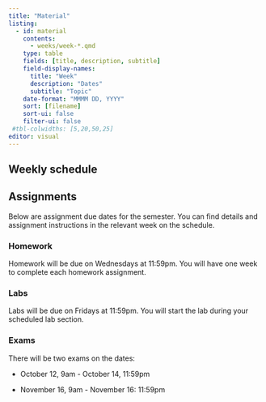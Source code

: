 ```yaml
---
title: "Material"
listing:
  - id: material
    contents:
      - weeks/week-*.qmd
    type: table
    fields: [title, description, subtitle]
    field-display-names:
      title: "Week"
      description: "Dates"
      subtitle: "Topic"
    date-format: "MMMM DD, YYYY"
    sort: [filename]
    sort-ui: false
    filter-ui: false
 #tbl-colwidths: [5,20,50,25]
editor: visual
---
```


## Weekly schedule

::: {#material}
:::

## Assignments

Below are assignment due dates for the semester. You can find details and assignment instructions in the relevant week on the schedule.

### Homework

Homework will be due on Wednesdays at 11:59pm. You will have one week to complete each homework assignment.

### Labs

Labs will be due on Fridays at 11:59pm. You will start the lab during your scheduled lab section.

### Exams

There will be two exams on the dates:

-   October 12, 9am - October 14, 11:59pm

-   November 16, 9am - November 16: 11:59pm
